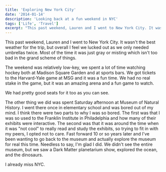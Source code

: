 ```yaml
---
title: 'Exploring New York City'
date: '2014-01-14'
description: 'Looking back at a fun weekend in NYC'
tags: ['Life', 'Travel']
excerpt: "This past weekend, Lauren and I went to New York City. It wasn't the best weather for the trip, but overall I feel we lucked out as we only needed umbrellas twice. Most of the time it was just gray or misting which isn't too bad in the grand scheme of things."
---
```


This past weekend, Lauren and I went to New York City. It wasn't the best weather for the trip, but overall I feel we lucked out as we only needed umbrellas twice. Most of the time it was just gray or misting which isn't too bad in the grand scheme of things.

The weekend was relatively low-key, we spent a lot of time watching hockey both at Madison Square Garden and at sports bars. We got tickets to the Harvard-Yale game at MSG and it was a fun time. We had no real stake in the game, but it was an amazing arena and a fun game to watch.

<PostImage
    src="/images/posts/2014-01-14-exploring-new-york-city/harvard-yale-faceoff.jpg"
    alt="The Harvard and Yale Hockey teams facing off in Madison Square Garden"
    width={1920}
    height={1080}
    centered
    shadowed={false}
/>

We had pretty good seats for it too as you can see.

The other thing we did was spent Saturday afternoon at Museum of Natural History. I went there once in elementary school and was bored out of my mind. I think there were two parts to why I was so bored. The first was that I was so used to the Franklin Institute in Philadelphia and how many of their exhibits were interactive. The second was that it was around the time when it was "not cool" to really read and study the exhibits, so trying to fit in with my peers, I opted not to care. Fast forward 10 or so years later and I've been wanting to go back to the museum and actually explore the museum for real this time. Needless to say, I'm glad I did. We didn't see the entire museum, but we saw a Dark Matter planetarium show, explored the ocean, and the dinosaurs.

<PostImage
    src="/images/posts/2014-01-14-exploring-new-york-city/trex.jpg"
    alt="Skeleton of a Tyrannosarus Rex at the Museum of Natural History"
    width={1920}
    height={1080}
    centered
    shadowed={false}
/>

I already miss NYC.

